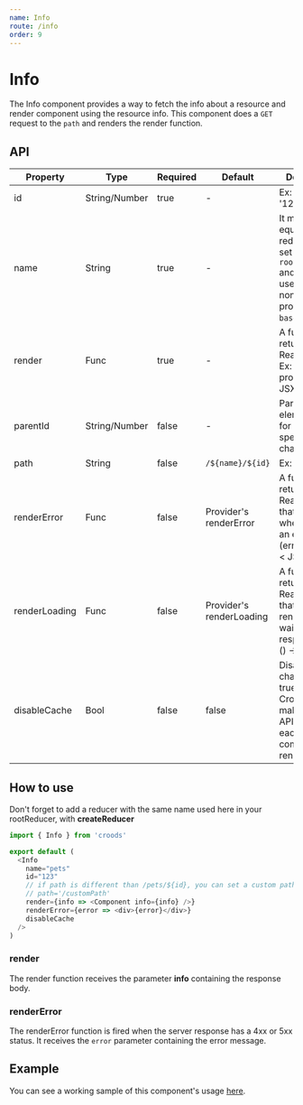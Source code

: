 ```yaml
---
name: Info
route: /info
order: 9
---
```


# Info

The Info component provides a way to fetch the info about a resource and render component using the resource info.
This component does a `GET` request to the `path` and renders the render function.

## API

| Property      | Type          | Required | Default                  | Description                                                                                                                          |
| ------------- | ------------- | -------- | ------------------------ | ------------------------------------------------------------------------------------------------------------------------------------ |
| id            | String/Number | true     | -                        | Ex: 1234 or '1234'                                                                                                                   |
| name          | String        | true     | -                        | It must be equal to the reducer name set in your `rootReducer.js` and will be used as `path` if none is provided Ex: `baseUrl/name`. |
| render        | Func          | true     | -                        | A function returning a React Node. Ex: (info = {}, props) -> < JSX />                                                                |
| parentId      | String/Number | false    | -                        | Parent element's Id, for more specificity in changes.                                                                                |
| path          | String        | false    | `/${name}/${id}`         | Ex: /foo/123                                                                                                                         |
| renderError   | Func          | false    | Provider's renderError   | A function returning a React Node that will render when occurs an error. Ex: (error = {}) -> < JSX />                                |
| renderLoading | Func          | false    | Provider's renderLoading | A function returning a React Node that will be rendered while wait the server response. Ex: () -> < JSX />                           |
| disableCache  | Bool          | false    | false                    | Disable chache. When true, will force Croods to make a new API request each time the component renders.                              |

## How to use

Don't forget to add a reducer with the same name used here in your rootReducer, with **createReducer**

```javascript
import { Info } from 'croods'

export default (
  <Info
    name="pets"
    id="123"
    // if path is different than /pets/${id}, you can set a custom path like so:
    // path='/customPath'
    render={info => <Component info={info} />}
    renderError={error => <div>{error}</div>}
    disableCache
  />
)

```

### render

The render function receives the parameter **info** containing the response body.

### renderError

The renderError function is fired when the server response has a 4xx or 5xx status.
It receives the `error` parameter containing the error message.

## Example

You can see a working sample of this component's usage [here](https://github.com/SeasonedSoftware/croods/blob/master/example/src/colors/Info.js).


